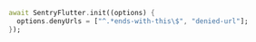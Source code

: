 ```dart {2}
await SentryFlutter.init((options) {
  options.denyUrls = ["^.*ends-with-this\$", "denied-url"];
});
```
